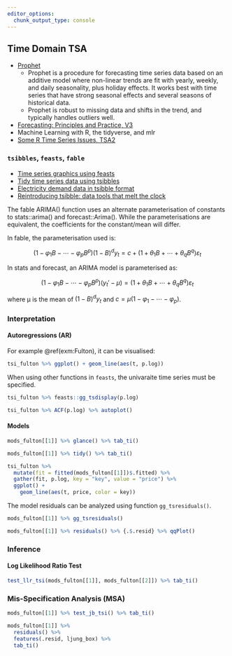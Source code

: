 ```yaml
---
editor_options:
  chunk_output_type: console
---
```


## Time Domain TSA

- [Prophet](https://facebook.github.io/prophet/)
  * Prophet is a procedure for forecasting time series data based on an additive model where non-linear trends are fit with yearly, weekly, and daily seasonality, plus holiday effects. It works best with time series that have strong seasonal effects and several seasons of historical data.
  * Prophet is robust to missing data and shifts in the trend, and typically handles outliers well.
- [Forecasting: Principles and Practice, V3](https://otexts.com/fpp3/)
- Machine Learning with R, the tidyverse, and mlr
- [Some R Time Series Issues, TSA2](https://www.stat.pitt.edu/stoffer/tsa2/Rissues.htm)

### `tsibbles`, `feasts`, `fable`

- [Time series graphics using feasts](https://robjhyndman.com/hyndsight/feasts/)
- [Tidy time series data using tsibbles](https://robjhyndman.com/hyndsight/tsibbles/)
- [Electricity demand data in tsibble format](https://robjhyndman.com/hyndsight/electrictsibbles/)
- [Reintroducing tsibble: data tools that melt the clock](https://blog.earo.me/2018/12/20/reintro-tsibble/#tsibble-key-index)

The fable ARIMA() function uses an alternate parameterisation of constants to stats::arima() and forecast::Arima(). While the parameterisations are equivalent, the coefficients for the constant/mean will differ.

In fable, the parameterisation used is:

$$ (1-φ_1B - \cdots - φ_p B^p)(1-B)^d y_t = c + (1 + θ_1 B + \cdots + θ_q B^q)\varepsilon_t $$

In stats and forecast, an ARIMA model is parameterised as:

$$ (1-φ_1B - \cdots - φ_p B^p)(y_t' - μ) = (1 + θ_1 B + \cdots + θ_q B^q)\varepsilon_t $$

where μ is the mean of $(1-B)^d y_t$ and $c = μ(1-φ_1 - \cdots - φ_p)$.


### Interpretation


#### Autoregressions (AR) {#AR}

For example \@ref(exm:Fulton), it can be visualised:

```r
tsi_fulton %>% ggplot() + geom_line(aes(t, p.log))
```

When using other functions in `feasts`, the univaraite time series must be specified.

```r
tsi_fulton %>% feasts::gg_tsdisplay(p.log)
```

```r
tsi_fulton %>% ACF(p.log) %>% autoplot()
```

#### Models

```r
mods_fulton[[1]] %>% glance() %>% tab_ti()
```

```r
mods_fulton[[1]] %>% tidy() %>% tab_ti()
```

```r
tsi_fulton %>%
  mutate(fit = fitted(mods_fulton[[1]])$.fitted) %>%
  gather(fit, p.log, key = "key", value = "price") %>%
  ggplot() +
    geom_line(aes(t, price, color = key))
```

The model residuals can be analyzed using function `gg_tsresiduals()`.

```r
mods_fulton[[1]] %>% gg_tsresiduals()
```

```r
mods_fulton[[1]] %>% residuals() %>% {.$.resid} %>% qqPlot()
```

### Inference

#### Log Likelihood Ratio Test {-}

```R
test_llr_tsi(mods_fulton[[1]], mods_fulton[[2]]) %>% tab_ti()
```

### Mis-Specification Analysis (MSA)

```r
mods_fulton[[1]] %>% test_jb_tsi() %>% tab_ti()
```

```r
mods_fulton[[1]] %>%
  residuals() %>%
  features(.resid, ljung_box) %>%
  tab_ti()
```
